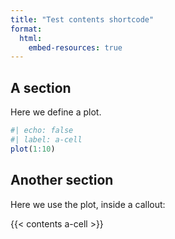 ```yaml
---
title: "Test contents shortcode"
format:
  html:
    embed-resources: true
---
```


## A section

Here we define a plot.

```r
#| echo: false
#| label: a-cell
plot(1:10)
```

## Another section

Here we use the plot, inside a callout:

::: { #a-cell }

{{< contents a-cell >}}

:::
